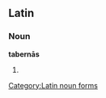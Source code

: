 ==Latin==

===Noun===
'''tabernās''' {{f}}

# {{inflection of|taberna||acc|p|lang=la}}

[[Category:Latin noun forms]]